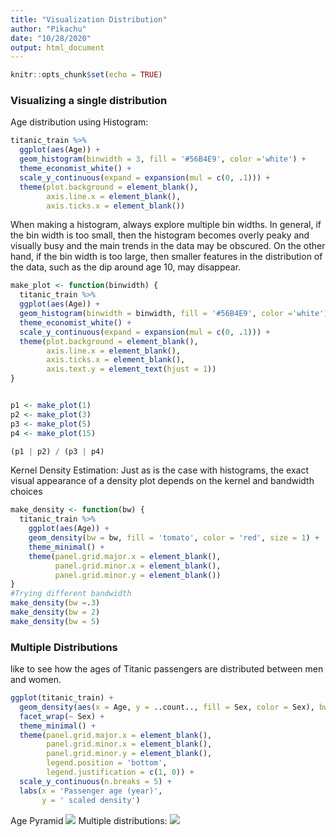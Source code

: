 ---
title: "Visualization Distribution"
author: "Pikachu"
date: "10/28/2020"
output: html_document
---

```{r setup, include=FALSE}
knitr::opts_chunk$set(echo = TRUE)
```
### Visualizing a single distribution


Age distribution using Histogram:

```{r}
titanic_train %>%
  ggplot(aes(Age)) +
  geom_histogram(binwidth = 3, fill = '#56B4E9', color ='white') +
  theme_economist_white() +
  scale_y_continuous(expand = expansion(mul = c(0, .1))) + 
  theme(plot.background = element_blank(),
        axis.line.x = element_blank(),
        axis.ticks.x = element_blank())
```

When making a histogram, always explore multiple bin widths.
In general, if the bin width is too small, then the histogram becomes overly peaky and visually busy and the main trends in the data may be obscured. On the other hand, if the bin width is too large, then smaller features in the distribution of the data, such as the dip around age 10, may disappear.

```{r}
make_plot <- function(binwidth) {
  titanic_train %>%
  ggplot(aes(Age)) +
  geom_histogram(binwidth = binwidth, fill = '#56B4E9', color ='white') +
  theme_economist_white() +
  scale_y_continuous(expand = expansion(mul = c(0, .1))) + 
  theme(plot.background = element_blank(),
        axis.line.x = element_blank(),
        axis.ticks.x = element_blank(),
        axis.text.y = element_text(hjust = 1))
}


p1 <- make_plot(1)
p2 <- make_plot(3)
p3 <- make_plot(5)
p4 <- make_plot(15)

(p1 | p2) / (p3 | p4)
```

Kernel Density Estimation:
Just as is the case with histograms, the exact visual appearance of a density plot depends on the kernel and bandwidth choices

```{r}
make_density <- function(bw) {
  titanic_train %>%
    ggplot(aes(Age)) +
    geom_density(bw = bw, fill = 'tomato', color = 'red', size = 1) +
    theme_minimal() +
    theme(panel.grid.major.x = element_blank(),
          panel.grid.minor.x = element_blank(),
          panel.grid.minor.y = element_blank())
}
#Trying different bandwidth
make_density(bw =.3)
make_density(bw = 2)
make_density(bw = 5)

```

### Multiple Distributions
 like to see how the ages of Titanic passengers are distributed between men and women.
 
```{r}


ggplot(titanic_train) +
  geom_density(aes(x = Age, y = ..count.., fill = Sex, color = Sex), bw = 3) +
  facet_wrap(~ Sex) +
  theme_minimal() +
  theme(panel.grid.major.x = element_blank(),
        panel.grid.minor.x = element_blank(),
        panel.grid.minor.y = element_blank(),
        legend.position = 'bottom', 
        legend.justification = c(1, 0)) +
  scale_y_continuous(n.breaks = 5) +
  labs(x = 'Passenger age (year)',
       y = ' scaled density')
```

Age Pyramid
![](https://clauswilke.com/dataviz/visualizing_distributions_I_files/figure-html/titanic-age-pyramid-1.png)
Multiple distributions:
![](https://clauswilke.com/dataviz/visualizing_distributions_I_files/figure-html/butterfat-densitites-1.png)
 
